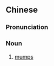 {{also|瘟爱}}
==Chinese==
{{zh-forms|s=瘟爱}}

===Pronunciation===
{{zh-pron
|mn=qz,xm:un-ài/zz:in-ài
|cat=n
}}

===Noun===
{{zh-noun}}

# {{label|zh|Min Nan}} [[mumps]]